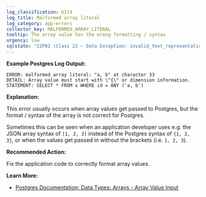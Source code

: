 ```yaml
---
log_classification: U114
log_title: Malformed array literal
log_category: app-errors
collector_key: MALFORMED_ARRAY_LITERAL
tooltip: The array value has the wrong formatting / syntax
urgency: low
sqlstate: "22P02 (Class 22 — Data Exception: invalid_text_representation)"
---
```


**Example Postgres Log Output:**

```
ERROR: malformed array literal: "a, b" at character 33
DETAIL: Array value must start with \"{\" or dimension information.
STATEMENT: SELECT * FROM x WHERE id = ANY ('a, b')
```

**Explanation:**

This error usually occurs when array values get passed to Postgres, but the format / syntax
of the array is not correct for Postgres.

Sometimes this can be seen when an application developer uses e.g. the JSON
array syntax of `[1, 2, 3]` instead of the Postgres syntax of `{1, 2, 3}`, or when
the values get passed in without the brackets (i.e. `1, 2, 3`).

**Recommended Action:**

Fix the application code to correctly format array values.

**Learn More:**

* [Postgres Documentation: Data Types: Arrays - Array Value Input](https://www.postgresql.org/docs/current/static/arrays.html#ARRAYS-INPUT)
